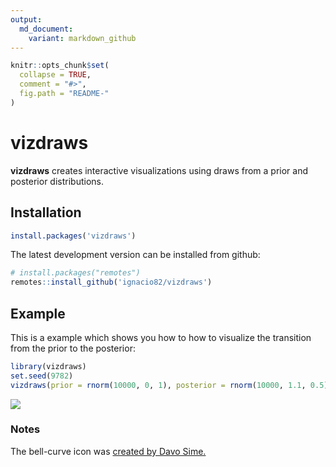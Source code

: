 ```yaml
---
output:
  md_document:
    variant: markdown_github
---
```


<!-- README.md is generated from README.Rmd. Please edit that file -->

```r
knitr::opts_chunk$set(
  collapse = TRUE,
  comment = "#>",
  fig.path = "README-"
)
```

# vizdraws

**vizdraws** creates interactive visualizations using draws from a prior and posterior distributions.

## Installation

``` r
install.packages('vizdraws')
```

The latest development version can be installed from github:

``` r
# install.packages("remotes")
remotes::install_github('ignacio82/vizdraws')
```

## Example

This is a example which shows you how to how to visualize the transition from the prior to the posterior:

```r
library(vizdraws)
set.seed(9782)
vizdraws(prior = rnorm(10000, 0, 1), posterior = rnorm(10000, 1.1, 0.5), MME = 0.5, threshold = 0.8)
```

![](https://home.ignacio.website/Posterior.gif)

### Notes

The bell-curve icon was [created by Davo Sime.](https://thenounproject.com/term/bell-curve/614251/)
